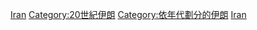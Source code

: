 {{DecadeCategoryNav|decade=1940|topic=伊朗}}

{{Commons category|Iran in the 1940s}}

[[Category:1940年代各國|Iran]]
[[Category:20世紀伊朗|Category:20世紀伊朗]]
[[Category:依年代劃分的伊朗|Category:依年代劃分的伊朗]]
[[Category:1940年代亞洲|Iran]]